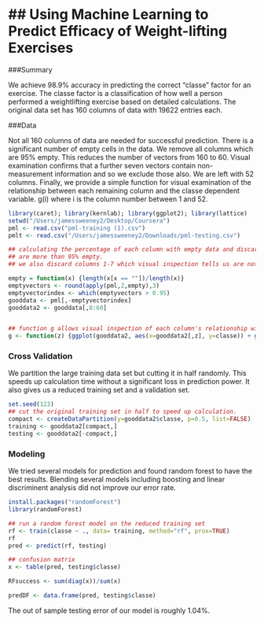 ## Using Machine Learning to Predict Efficacy of Weight-lifting Exercises
========================================================

###Summary

We achieve 98.9% accuracy in predicting the correct "classe" factor for an exercise. The classe factor is a classification of how well a person performed a weightlifting exercise based on detailed calculations. The original data set has 160 columns of data with 19622 entries each. 

###Data

Not all 160 columns of data are needed for successful prediction. There is a significant number of empty cells in the data. We remove all columns which are 95% empty. This reduces the number of vectors from 160 to 60. Visual examination confirms that a further seven vectors contain non-measurement information and so we exclude those also. We are left with 
52 columns. Finally, we provide a simple function for visual examination of the relationship between each remaining column and the classe dependent variable. g(i) where i is the column number between 1 and 52. 


```r
library(caret); library(kernlab); library(ggplot2); library(lattice)
setwd("/Users/jamessweeney2/Desktop/Coursera")
pml <- read.csv("pml-training (1).csv")
pmlt <- read.csv("/Users/jamessweeney2/Downloads/pml-testing.csv")

## calculating the percentage of each column with empty data and discarding those that 
## are more than 95% empty. 
## we also discard columns 1-7 which visual inspection tells us are not measurements

empty = function(x) {length(x[x == ""])/length(x)}
emptyvectors <- round(apply(pml,2,empty),3)
emptyvectorindex <- which(emptyvectors > 0.95)
gooddata <- pml[,-emptyvectorindex]
gooddata2 <- gooddata[,8:60]


## function g allows visual inspection of each column's relationship with classe
g <- function(z) {ggplot(gooddata2, aes(x=gooddata2[,z], y=classe)) + geom_point()}
```

### Cross Validation

We partition the large training data set but cutting it in half randomly. This speeds up calculation time without a significant loss in prediction power. It also gives us a reduced training set and a validation set. 

```r
set.seed(123)
## cut the original training set in half to speed up calculation. 
compact <- createDataPartition(y=gooddata2$classe, p=0.5, list=FALSE)
training <- gooddata2[compact,]
testing <- gooddata2[-compact,]
```

### Modeling

We tried several models for prediction and found random forest to have the best results. Blending several models including boosting and linear discriminent analysis did not improve our error rate. 

```r

install.packages("randomForest")
library(randomForest)

## run a random forest model on the reduced training set
rf <- train(classe ~ ., data= training, method="rf", prox=TRUE)
rf
pred <- predict(rf, testing)

## confusion matrix
x <- table(pred, testing$classe)

RFsuccess <- sum(diag(x))/sum(x)

predDF <- data.frame(pred, testing$classe)


```

The out of sample testing error of our model is roughly 1.04%. 

